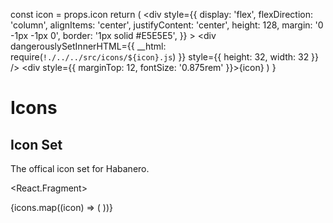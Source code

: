 
  const icon = props.icon
  return (
    <div
      style={{
        display: 'flex',
        flexDirection: 'column',
        alignItems: 'center',
        justifyContent: 'center',
        height: 128,
        margin: '0 -1px -1px 0',
        border: '1px solid #E5E5E5',
      }}
    >
      <div
        dangerouslySetInnerHTML={{ __html: require(`!./../../src/icons/${icon}.js`) }}
        style={{ height: 32, width: 32 }}
      />
      <div style={{ marginTop: 12, fontSize: '0.875rem' }}>{icon}</div>
    </div>
  )
}

<Meta title="Styles/Icons" />

# Icons

## Icon Set

The offical icon set for Habanero.

<React.Fragment>
  <div
    style={{ display: 'grid', gridTemplateColumns: 'repeat(auto-fill, minmax(128px, 1fr))' }}>
    {icons.map((icon) => (
      <Icon icon={icon} key={icon} />
    ))}
  </div>
</React.Fragment>
